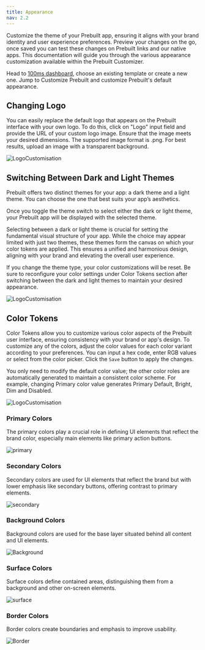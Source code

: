 ```yaml
---
title: Appearance
nav: 2.2
---
```


Customize the theme of your Prebuilt app, ensuring it aligns with your brand identity and user experience preferences. Preview your changes on the go, once saved you can test these changes on Prebuilt links and our native apps. This documentation will guide you through the various appearance customization available within the Prebuilt Customizer.

Head to [100ms dashboard](https://dashboard.100ms.live/dashboard), choose an existing template or create a new one. Jump to Customize Prebuilt and customize Prebuilt's default appearance. 

## Changing Logo

You can easily replace the default logo that appears on the Prebuilt interface with your own logo. To do this, click on "Logo" input field and provide the URL of your custom logo image. Ensure that the image meets your desired dimensions. The supported image format is .png. For best results, upload an image with a transparent background.


<div style={{textAlign: 'center'}}>
   
![LogoCustomisation](/docs/v2/LogoCustomisation.gif)    
</div>

## Switching Between Dark and Light Themes

Prebuilt offers two distinct themes for your app: a dark theme and a light theme. You can choose the one that best suits your app’s aesthetics.

Once you toggle the theme switch to select either the dark or light theme, your Prebuilt app will be displayed with the selected theme.

Selecting between a dark or light theme is crucial for setting the fundamental visual structure of your app. While the choice may appear limited with just two themes, these themes form the canvas on which your color tokens are applied. This ensures a unified and harmonious design, aligning with your brand and elevating the overall user experience.

<Note title="Switching themes">
If you change the theme type, your color customizations will be reset. Be sure to reconfigure your color settings under Color Tokens section after switching between the dark and light themes to maintain your desired appearance.
</Note>

<div style={{textAlign: 'center'}}>
   
![LogoCustomisation](/docs/v2/DarkLightTheme.gif)    
</div>

## Color Tokens

Color Tokens allow you to customize various color aspects of the Prebuilt user interface, ensuring consistency with your brand or app's design. To customize any of the colors, adjust the color values for each color variant according to your preferences. You can input a hex code, enter RGB values or select from the color picker. Click the `Save` button to apply the changes. 

<Note title ="Modifying color tokens">
You only need to modify the default color value; the other color roles are automatically generated to maintain a consistent color scheme. For example, changing Primary color value generates Primary Default, Bright, Dim and Disabled.
</Note>

<div style={{textAlign: 'center'}}>
   
![LogoCustomisation](/docs/v2/ColorTokens.gif)    
</div>

### Primary Colors

The primary colors play a crucial role in defining UI elements that reflect the brand color, especially main elements like primary action buttons.

![primary](/docs/v2/primary.png) 

### Secondary Colors

Secondary colors are used for UI elements that reflect the brand but with lower emphasis like secondary buttons, offering contrast to primary elements.

![secondary](/docs/v2/secondary.png) 

### Background Colors

Background colors are used for the base layer situated behind all content and UI elements.

![Background](/docs/v2/Background.png) 

### Surface Colors

Surface colors define contained areas, distinguishing them from a background and other on-screen elements.

![surface](/docs/v2/surface.png) 

### Border Colors

Border colors create boundaries and emphasis to improve usability.

![Border](/docs/v2/Border.png) 

